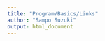 ```yaml
---
title: "Program/Basics/Links"
author: "Sampo Suzuki"
output: html_document
---
```


<!-- ディレクトリ内ファイル -->
[PB1]: ./coding_style.html "Coding Style"
[PB2]: ./r_basics.html "R Basics"
[PB2-2]: ./r_basics_2.html "R Basics 2nd"
[PB3]: ./rstudio_basics.html "RStudio Basics"
[PB4]: ./dplyr_basics.html "dplyr Basics"
[PB5]: ./ggplot2_basics.html "ggplot2 Basics"

<!-- -->
[PBa]: https://cran.r-project.org/ "Download and Install R"
[PBb]: https://www.rstudio.com/products/rstudio/download2/ "RStudio Download"
[PBc]: https://cran.r-project.org/web/packages/learnr/index.html "learnr packages"
[PBd]: ./learnr/tutorial.Rmd "R Basics Tutorial"
[PBe]: ./learnr/tutorial2.Rmd "R Basics part2 Tutorial"
[PBf]: ./learnr/tutorial_tidy.Rmd "dplyr Tutorial"
[PBg]: ./learnr/tutorial_visualize.Rmd "ggplot2 Tutorial"

[PEL]: https://k-metrics.github.io/cabinet/program/env/install_pkg.html "チュートリアル環境の作成と動作確認"
